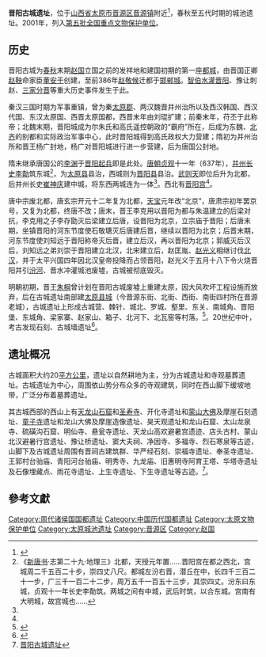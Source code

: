{{文物保护单位
| 级别 = 全国
| 图片 = 
| 名称 = 晋阳古城遗址
| 编号 = 5-10
| 分类 = 古遗址
| 时代 = [[春秋时期|春秋]]-[[五代十国|五代十国]]
| 所在 = [[山西省|山西省]][[太原市|太原市]][[晋源区|晋源区]]
| 登录 = 2001年
| Cat = 山西全国重点文物保护单位
| 备注 ={{maplink|frame=yes|plain=yes|type=point|frame-lat=37.74313|frame-long=112.47214|zoom=12|coord={{coord|37.74313|112.47214}}}}
}}

'''晋阳古城遗址'''，位于[[山西省|山西省]][[太原市|太原市]][[晋源区|晋源区]][[晋源镇|晋源镇]]附近<ref name="a1">{{Cite web |url=http://www.sxkaogu.net/webshow/aritcleDetail.shtml?articleId=1986 |title=山西晋阳古城遗址 |accessdate=2016-07-14 |author= |date=2015-02-09 |work= |publisher=山西省考古研究所网站 |language=Zh-hans |archive-url=https://web.archive.org/web/20160918074345/http://www.sxkaogu.net/webshow/aritcleDetail.shtml?articleId=1986 |archive-date=2016-09-18 |dead-url=yes }}</ref>，春秋至五代时期的城池遗址。2001年，列入[[第五批全国重点文物保护单位|第五批全国重点文物保护单位]]。

== 历史 ==

晋阳古城为[[春秋时期|春秋]]末期[[赵国|赵国]]立国之前的发祥地和建国初期的第一座[[都城|都城]]，由晋国正卿[[赵鞅|赵鞅]]命家臣[[董安于|董安于]]创建，至前386年[[赵敬候|赵敬候]]迁都于[[赵邯郸故城|邯郸城]]。[[智伯|智伯]][[晉陽之戰|水灌晋阳]]、豫让刺赵、[[三家分晋|三家分晋]]等重大历史事件发生于此。

秦汉三国时期为军事重镇，曾为秦[[太原郡|太原郡]]、两汉魏晋并州治所以及西汉韩国、西汉代国、东汉太原国、西晋太原国都，西晋末年由刘琨扩建；前秦末年，苻丕于此称帝；北魏末期，晋阳城成为尔朱氏和高氏遥控朝政的“霸府”所在，后成为东魏、[[北齐|北齐]]的别都和实际政治军事中心，此时晋阳城得到高氏政权大力营建；隋初为并州治所和晋王杨广封地，杨广对晋阳城进行进一步营建，后为唐国公封地。

隋末继承唐国公的[[李渊|李渊]]于[[晋阳起兵|晋阳起兵]]即是此处。[[唐朝|唐朝]][[貞觀_(唐朝)|贞观]]十一年（637年），[[并州_(北朝)|并州]][[长史|长史]][[李勣|李勣]]筑东城<ref name="a2">《[[新唐书|新唐书]]·志第二十九·地理三》北都，天授元年置......晋阳宫在都之西北，宫城周二千五百二十步，崇四丈八尺。都城左汾右晋，潜丘在中，长四千三百二十一步，广三千一百二十二步，周万五千一百五十三步，其崇四丈。汾东曰东城，贞观十一年长史李勣筑。两城之间有中城，武后时筑，以合东城。宫南有大明城，故宫城也......</ref>，为[[太原县_(隋朝)|太原县]]县治，西城则为[[晋阳县_(秦国)|晋阳县]]县治。[[武则天|武则天]]即位后升为北都，后并州长史[[崔神庆|崔神庆]]建中城，将东西两城连为一体<ref name="a1"/>。西北有[[晋阳宫|晋阳宫]]<ref name="a2"/>。

唐中宗废北都，唐玄宗开元十二年复为北都，[[天宝_(唐朝)|天宝]]元年改“北京”，唐肃宗初年罢京号，又复为北都，终唐不改；唐末，晋王李克用以晋阳为都与朱温建立的后梁对抗，李克用之子李存勖灭后梁建立后唐，设晋阳为北京，立宗庙于晋阳；后唐末期，坐镇晋阳的河东节度使石敬瑭灭后唐建后晋，继续以晋阳为北京；后晋末期，河东节度使刘知远于晋阳称帝灭后晋，建立后汉，再以晋阳为北京；郭威灭后汉后，刘知远之弟刘崇于晋阳建立北汉，北宋建立后，赵匡胤、[[赵光义|赵光义]]相继讨伐[[北汉|北汉]]，并于太平兴国四年因北汉皇帝投降而占领晋阳，赵光义于五月十八下令火烧晋阳并引[[汾河|汾河]]、晋水冲灌城池废墟，古城被彻底毁灭。

明朝初期，晋王[[朱棡|朱棡]]曾计划在晋阳古城废墟上重建太原，因大风吹坏工程设施而放弃，后在古城遗址南部建[[明太原县城|太原县城]]（今晋源东街、北街、西街、南街四村所在晋源老城），古城遗址上形成古城营、棘针、城北、罗城、壑里、东关、南城角、晋阳堡、东城角、梁家寨、赵家山、箱子、北河下、北瓦窑等村落。<ref>{{Cite web |url=http://www.tydao.com/2007/taiyuan/70830-yizhi.htm |title=晋阳古城遗址的现状与保护 |access-date=2010-01-18 |archive-date=2019-05-24 |archive-url=https://web.archive.org/web/20190524182749/http://www.tydao.com/2007/taiyuan/70830-yizhi.htm |dead-url=no }}</ref>。20世纪中叶，考古发现石刻、古城墙遗址<ref>{{Cite web |url=http://www.wenwuchina.com/episteme/list9/detail139/30148.html |title=太原市晋阳古城遗址保护管理条例 |access-date=2010-01-18 |archive-date=2019-06-11 |archive-url=https://web.archive.org/web/20190611193644/http://www.wenwuchina.com/episteme/list9/detail139/30148.html |dead-url=no }}</ref>。

== 遗址概况 ==

古城面积大约20[[平方公里|平方公里]]，遗址以自然耕地为主，分为古城遗址和寺观墓葬遗址。古城遗址为中心，周围依山势分布众多的寺观建筑，同时在西山脚下缓坡地带，广泛分布着墓葬遗址。

其古城西部的西山上有[[天龙山石窟|天龙山石窟]]和[[圣寿寺|圣寿寺]]、开化寺遗址和[[蒙山大佛|蒙山大佛]]及摩崖石刻遗址、[[童子寺|童子寺]]遗址和龙山大佛及摩崖造像遗址、昊天观遗址和龙山石窟、太山龙泉寺、硫磺沟石窟、明仙寺、悬瓮寺遗址、天龙山高欢避暑宫遗迹、店头古村、蒙山北汉避暑行宫遗址、豫让桥遗址、窦大夫祠、净因寺、多福寺、烈石寒泉等古迹，山脚下及古城遗址周围有晋祠古建筑群、华严经石刻、崇福寺遗址、奉圣寺遗址、王郭村台骀庙、青阳河台骀庙、明秀寺、九龙庙、旧惠明寺阿育王塔、华塔寺遗址及石像埋藏点、雨花寺遗址、上生寺遗址、下生寺遗址等古迹。<ref>[http://www.sxcr.gov.cn/wmsx/show.php?itemid=734 晋阳古城遗址 ]</ref>。

==參考文獻==

{{Reflist|2}}

{{山西全国重点文物保护单位}}
{{中国都城}}
{{中华人民共和国国家考古遗址公园}}

[[Category:周代诸侯国国都遗址|Category:周代诸侯国国都遗址]]
[[Category:中国历代国都遗址|Category:中国历代国都遗址]]
[[Category:太原文物保护单位|Category:太原文物保护单位]]
[[Category:太原城池遗址|Category:太原城池遗址]]
[[Category:晋源区|Category:晋源区]]
[[Category:赵国|Category:赵国]]
